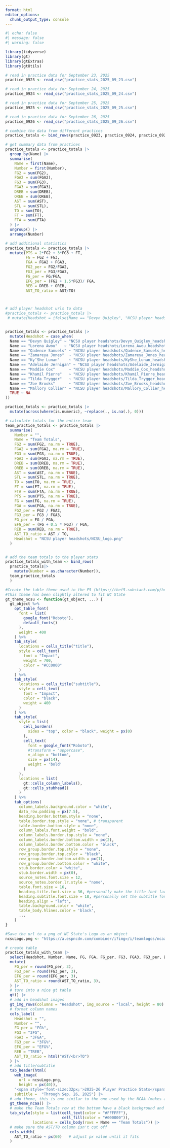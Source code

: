 ```yaml
---
format: html
editor_options: 
  chunk_output_type: console
---
```


```r
#| echo: false
#| message: false
#| warning: false

library(tidyverse)
library(gt)
library(gtExtras)
library(gtUtils)

# read in practice data for September 23, 2025
practice_0923 <- read_csv("practice_stats_2025_09_23.csv")

# read in practice data for September 24, 2025
practice_0924 <- read_csv("practice_stats_2025_09_24.csv")

# read in practice data for September 25, 2025
practice_0925 <- read_csv("practice_stats_2025_09_25.csv")

# read in practice data for September 26, 2025
practice_0926 <- read_csv("practice_stats_2025_09_26.csv")

# combine the data from different practices
practice_totals <- bind_rows(practice_0923, practice_0924, practice_0925, practice_0926) 

# get summary data from practices
practice_totals <- practice_totals |> 
  group_by(Name) |> 
  summarise(
    Name = first(Name), 
    Number = first(Number), 
    FG2 = sum(FG2), 
    FGA2 = sum(FGA2), 
    FG3 = sum(FG3), 
    FGA3 = sum(FGA3), 
    DREB = sum(DREB), 
    OREB = sum(OREB),
    AST = sum(AST), 
    STL = sum(STL),
    TO = sum(TO),
    FT = sum(FT), 
    FTA = sum(FTA)
  ) |> 
  ungroup() |> 
  arrange(Number)

# add additional statistics
practice_totals <- practice_totals |> 
  mutate(PTS = 2*FG2 + 3*FG3 + FT, 
         FG = FG2 + FG3, 
         FGA = FGA2 + FGA3, 
         FG2_per = FG2/FGA2, 
         FG3_per = FG3/FGA3, 
         FG_per = FG/FGA,
         EFG_per = (FG2 + 1.5*FG3)/ FGA, 
         REB = DREB + OREB, 
         AST_TO_ratio = AST/TO)



# add player headshot urls to data
#practice_totals <- practice_totals |> 
 # mutate(Headshot = ifelse(Name == "Devyn Quigley", "NCSU player headshots/Devyn_Quigley_headshot.png", ifelse(Name == "Lorena Awou", "NCSU player headshots/Lorena_Awou_headshot.png", ifelse(Name == "Qadence Samuels", "NCSU player headshots/Qadence_Samuels_headshot.png", ifelse(Name == "Zamareya Jones", "NCSU player headshots/Zamareya_Jones_headshot.png", ifelse(Name == "Ky’She Lunan", "NCSU player headshots/KyShe_Lunan_headshot.png", ifelse(Name == "Adelaide Jernigan", "NCSU player headshots/Adelaide_Jernigan_headshot.png", ifelse(Name == "Maddie Cox", "NCSU player headshots/Maddie_Cox_headshot.png", ifelse(Name == "Khamil Pierre", "NCSU player headshots/Khamil_Pierre_headshot.png", ifelse(Name == "Tilda Trygger", "NCSU player headshots/Tilda_Trygger_headshot.png", ifelse(Name == "Zoe Brooks", "NCSU player headshots/Zoe_Brooks_headshot.png", ifelse(Name == "Mallory Collier", "NCSU player headshots/Mallory_Collier_headshot.png", ""))))))))))))


practice_totals <- practice_totals |> 
  mutate(Headshot = case_when(
  Name == "Devyn Quigley" ~ "NCSU player headshots/Devyn_Quigley_headshot.png",
  Name == "Lorena Awou"   ~ "NCSU player headshots/Lorena_Awou_headshot.png",
  Name == "Qadence Samuels" ~ "NCSU player headshots/Qadence_Samuels_headshot.png",
  Name == "Zamareya Jones"  ~ "NCSU player headshots/Zamareya_Jones_headshot.png",
  Name == "Ky’She Lunan"    ~ "NCSU player headshots/KyShe_Lunan_headshot.png",
  Name == "Adelaide Jernigan" ~ "NCSU player headshots/Adelaide_Jernigan_headshot.png",
  Name == "Maddie Cox"      ~ "NCSU player headshots/Maddie_Cox_headshot.png",
  Name == "Khamil Pierre"   ~ "NCSU player headshots/Khamil_Pierre_headshot.png",
  Name == "Tilda Trygger"   ~ "NCSU player headshots/Tilda_Trygger_headshot.png",
  Name == "Zoe Brooks"      ~ "NCSU player headshots/Zoe_Brooks_headshot.png",
  Name == "Mallory Collier" ~ "NCSU player headshots/Mallory_Collier_headshot.png",
  TRUE ~ NA
))

practice_totals <- practice_totals |> 
  mutate(across(where(is.numeric), ~replace(., is.na(.), 0)))

# calculate totals for the entire team
team_practice_totals <- practice_totals |> 
  summarise(
    Number = "", 
    Name = "Team Totals", 
    FG2 = sum(FG2, na.rm = TRUE), 
    FGA2 = sum(FGA2, na.rm = TRUE), 
    FG3 = sum(FG3, na.rm = TRUE), 
    FGA3 = sum(FGA3, na.rm = TRUE), 
    DREB = sum(DREB, na.rm = TRUE), 
    OREB = sum(OREB, na.rm = TRUE), 
    AST = sum(AST, na.rm = TRUE), 
    STL = sum(STL, na.rm = TRUE), 
    TO = sum(TO, na.rm = TRUE), 
    FT = sum(FT, na.rm = TRUE), 
    FTA = sum(FTA, na.rm = TRUE), 
    PTS = sum(PTS, na.rm = TRUE), 
    FG = sum(FG, na.rm = TRUE), 
    FGA = sum(FGA, na.rm = TRUE), 
    FG2_per = FG2 / FGA2, 
    FG3_per = FG3 / FGA3, 
    FG_per = FG / FGA, 
    EFG_per = (FG + 0.5 * FG3) / FGA, 
    REB = sum(REB, na.rm = TRUE), 
    AST_TO_ratio = AST / TO, 
    Headshot = "NCSU player headshots/NCSU_logo.png"
  )


# add the team totals to the player stats
practice_totals_with_team <- bind_rows(
  practice_totals|> 
    mutate(Number = as.character(Number)), 
  team_practice_totals
  )

#Create the table theme used in the F5 (https://thef5.substack.com/p/how-to-positional-matchup-tables)
#This theme has been slightly altered to fit NC State
gt_theme_ncsu <- function(gt_object, ...) {
  gt_object %>%
    opt_table_font(
      font = list(
        google_font("Roboto"),
        default_fonts()
      ),
      weight = 400
    ) %>%
    tab_style(
      locations = cells_title("title"),
      style = cell_text(
        font = "Impact",
        weight = 700,
        color = "#CC0000"
      )
    ) %>%
    tab_style(
      locations = cells_title("subtitle"),
      style = cell_text(
        font = "Impact",
        color = "black",
        weight = 400
      )
    ) %>%
    tab_style(
      style = list(
        cell_borders(
          sides = "top", color = "black", weight = px(0)
        ),
        cell_text(
          font = google_font("Roboto"),
          #transform = "uppercase",
          v_align = "bottom",
          size = px(14),
          weight = 'bold'
        )
      ),
      locations = list(
        gt::cells_column_labels(),
        gt::cells_stubhead()
      )
    ) %>%
    tab_options(
      column_labels.background.color = "white",
      data_row.padding = px(7.5),
      heading.border.bottom.style = "none",
      table.border.top.style = "none", # transparent
      table.border.bottom.style = "none",
      column_labels.font.weight = "bold", 
      column_labels.border.top.style = "none",
      column_labels.border.bottom.width = px(2),
      column_labels.border.bottom.color = "black",
      row_group.border.top.style = "none",
      row_group.border.top.color = "black",
      row_group.border.bottom.width = px(1),
      row_group.border.bottom.color = "white",
      stub.border.color = "white",
      stub.border.width = px(0),
      source_notes.font.size = 12,
      source_notes.border.lr.style = "none",
      table.font.size = 16,
      heading.title.font.size = 36, #personally make the title font larger
      heading.subtitle.font.size = 18, #personally set the subtitle font size
      heading.align = "left",
      table.background.color = "white",
      table_body.hlines.color = 'black',
      ...
    )
}

#Save the url to a png of NC State's Logo as an object
ncsuLogo.png <- "https://a.espncdn.com/combiner/i?img=/i/teamlogos/ncaa/500/152.png&h=200&w=200" 

# create table
practice_totals_with_team |> 
  select(Headshot, Number, Name, FG, FGA, FG_per, FG3, FGA3, FG3_per, EFG_per, REB, OREB, AST, STL, TO, AST_TO_ratio) |> 
  mutate(
    FG_per = round(FG_per, 3), 
    FG3_per = round(FG3_per, 3), 
    EFG_per = round(EFG_per, 3), 
    AST_TO_ratio = round(AST_TO_ratio, 3), 
  ) |> 
  # turn into a nice gt table
  gt() |> 
  # add in headshot images
  gt_img_rows(columns = "Headshot", img_source = "local", height = 80) |> 
  # format column names
  cols_label(
    Headshot = "", 
    Number = "", 
    FG_per = "FG%", 
    FG3 = "3FG", 
    FGA3 = "3FGA", 
    FG3_per = "3FG%", 
    EFG_per = "EFG%",
    REB = "TREB",
    AST_TO_ratio = html("AST/<br>TO")
  ) |> 
  # add title/subtitle
  tab_header(html(
    web_image(
      url = ncsuLogo.png,
      height = px(40)), 
    "<span style='font-size:32px;'>2025-26 Player Practice Stats</span>"), # need to use this format to increase title font size
    subtitle =  "Through Sep. 26, 2025") |> 
  # add theme, this is one similar to the one used by the NCAA (makes all column names uppercase)
  gt_theme_ncaa() |> 
  # make the Team Totals row at the bottom have a black background and white text
  tab_style(style = list(cell_text(color = "#FFFFFF"),
                         cell_fill(color = "#000000")),
            locations = cells_body(rows = Name == "Team Totals")) |> 
  # make sure the AST/TO column isn't cut off
  cols_width(
    AST_TO_ratio ~ px(60)   # adjust px value until it fits
  )
```

